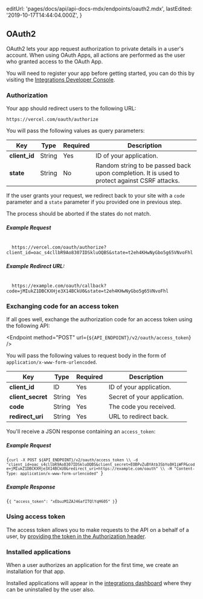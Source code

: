 
  editUrl: 'pages/docs/api/api-docs-mdx/endpoints/oauth2.mdx',
  lastEdited: '2019-10-17T14:44:04.000Z',
}

## OAuth2

OAuth2 lets your app request authorization to private details in a user's <OrgName /> account.
When using OAuth Apps, all actions are performed as the user who granted access to the OAuth App.

You will need to register your app before getting started, you can do this by visiting the [Integrations Developer Console](/dashboard/integrations/console).

### Authorization

Your app should redirect users to the following URL:

```
https://vercel.com/oauth/authorize
```

You will pass the following values as query parameters:

| Key           | <HelpLink href="#api-basics/types" hasIcon>Type</HelpLink> | Required | Description                                                                                  |
| ------------- | ---------------------------------------------------------- | -------- | -------------------------------------------------------------------------------------------- |
| **client_id** | <HelpLink href="#api-basics/types">String</HelpLink>       | Yes      | ID of your application.                                                                      |
| **state**     | <HelpLink href="#api-basics/types">String</HelpLink>       | No       | Random string to be passed back upon completion. It is used to protect against CSRF attacks. |

If the user grants your request, we redirect back to your site with a `code` parameter and a `state` parameter if you provided one in previous step.

<Note>The process should be aborted if the states do not match.</Note>

##### Example Request

<Code>
  https://vercel.com/oauth/authorize?client_id=oac_s4cllbR9Ao8307IDSkluOQBS&state=t2eh4KHwNyGbo5g65VNvoFhl
</Code>

##### Example Redirect URL:

<Code>
  https://example.com/oauth/callback?code=jMIukZ1DBCKXHje3X14BCkU0&state=t2eh4KHwNyGbo5g65VNvoFhl
</Code>

### Exchanging code for an access token

If all goes well, exchange the authorization code for an access token using the following API:

<Endpoint method="POST" url={`${API_ENDPOINT}/v2/oauth/access_token`} />

You will pass the following values to request body in the form of `application/x-www-form-urlencoded`.

| Key               | <HelpLink href="#api-basics/types" hasIcon>Type</HelpLink> | Required | Description                 |
| ----------------- | ---------------------------------------------------------- | -------- | --------------------------- |
| **client_id**     | <HelpLink href="#api-basics/types">ID</HelpLink>           | Yes      | ID of your application.     |
| **client_secret** | <HelpLink href="#api-basics/types">String</HelpLink>       | Yes      | Secret of your application. |
| **code**          | <HelpLink href="#api-basics/types">String</HelpLink>       | Yes      | The code you received.      |
| **redirect_uri**  | <HelpLink href="#api-basics/types">String</HelpLink>       | Yes      | URL to redirect back.       |

You'll receive a JSON response containing an `access_token`:

##### Example Request

<Code>{`curl -X POST ${API_ENDPOINT}/v2/oauth/access_token \\
 -d "client_id=oac_s4cllbR9Ao8307IDSkluOQBS&client_secret=EOBPvZuBYAtb3SbYo8H1iWFP&code=jMIukZ1DBCKXHje3X14BCkU0&redirect_uri=https://example.com/oauth" \\
 -H "Content-Type: application/x-www-form-urlencoded"
`}</Code>

##### Example Response

<Code lang="json">{`{
  "access_token": "xEbuzM1ZAJ46afITQlYqH605"
}`}</Code>

### Using access token

The access token allows you to make requests to the API on a behalf of a user,
by [providing the token in the Authorization header](#api-basics/authentication).

### Installed applications

When a user authorizes an application for the first time, we create an installation for that app.

Installed applications will appear in the [integrations dashboard](/dashboard/integrations) where they can be uninstalled by the user also.
